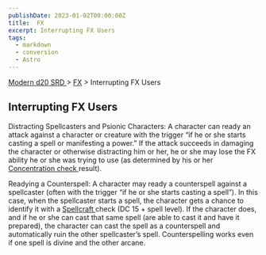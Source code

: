 ```yaml
---
publishDate: 2023-01-02T00:00:00Z
title:  FX
excerpt: Interrupting FX Users
tags:
  - markdown
  - conversion
  - Astro
---
```


[ Modern d20 SRD ](/#modernD20) > [ FX](modern-d20-srd-fx-index) > Interrupting FX Users

##  Interrupting FX Users

Distracting Spellcasters and Psionic Characters: A character can ready an
attack against a character or creature with the trigger “if he or she starts
casting a spell or manifesting a power.” If the attack succeeds in damaging
the character or otherwise distracting him or her, he or she may lose the FX
ability he or she was trying to use (as determined by his or her [Concentration ](modern-d20-srd-skills-concentration) [ check ](modern-d20-srd-skills-skill-basics-php#skill-check-index) result).

Readying a Counterspell: A character may ready a counterspell against a
spellcaster (often with the trigger “if he or she starts casting a spell”). In
this case, when the spellcaster starts a spell, the character gets a chance to
identify it with a [ Spellcraft ](modern-d20-srd-classes-advanced-mage) check
(DC 15 + spell level). If the character does, and if he or she can cast that
same spell (are able to cast it and have it prepared), the character can cast
the spell as a counterspell and automatically ruin the other spellcaster’s
spell. Counterspelling works even if one spell is divine and the other arcane.

